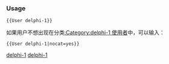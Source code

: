 {{Userbox-level
| level = 1a
| id = [[delphi]]
| info = 這位用户'''[[:Category:delphi-1 使用者|剛開始]]'''使用'''[[:Category:delphi 使用者|delphi]]'''。
| usercategory = delphi-1 使用者
| nocat = {{{nocat|}}}
}}<noinclude>[[Category:程式用戶框模板|delphi-1]]

{{brClear}}

=== Usage ===

<tt><nowiki>{{User delphi-1}}</nowiki></tt>

如果用户不想出现在分类[[:Category:delphi-1 使用者]]中，可以输入：

<tt><nowiki>{{User delphi-1|nocat=yes}}</nowiki></tt>

[[Category:程式用戶框模板|delphi-1]]
</noinclude>